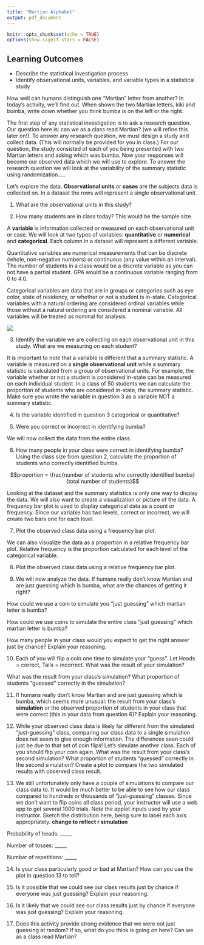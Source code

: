 ```yaml
---
title: "Martian Alphabet"
output: pdf_document
---
```


```r
knitr::opts_chunk$set(echo = TRUE)
options(show.signif.stars = FALSE)
```

## Learning Outcomes

* Describe the statistical investigation process
* Identify observational units, variables, and variable types in a statistical study

How well can humans distinguish one “Martian” letter from another? In today’s activity, we’ll find out. When shown the two Martian letters, kiki and bumba, write down whether you think bumba is on the left or the right.

\vspace{0.5in}

The first step of any statistical investigation is to ask a research question.  Our question here is: can we as a class read Martian? (we will refine this later on!).  To answer any research question, we must design a study and collect data. (This will normally be provided for you in class.)  For our question, the study consisted of each of you being presented with two Martian letters and asking which was bumba.  Now your responses will become our observed data which we will use to explore.  To answer the research question we will look at the variability of the summary statistic using randomization..... 

Let’s explore the data.
**Observational units** or **cases** are the subjects data is collected on. In a dataset the rows will represent a single observational unit.  

1.  What are the observational units in this study?

\vspace{0.5in}

2.  How many students are in class today? This would be the sample size.

\vspace{0.5in}

A **variable** is information collected or measured on each observational unit or case. We will look at two types of variables: **quantitative** or **numerical** and **categorical**.  Each column in a dataset will represent a different variable. 

Quantitative variables are numerical measurements that can be discrete (whole, non-negative numbers) or continuous (any value within an interval).  The number of students in a class would be a discrete variable as you can not have a partial student.  GPA would be a continuous variable ranging from 0 to 4.0. 

Categorical variables are data that are in groups or categories such as eye color, state of residency, or whether or not a student is in-state. Categorical variables with a natural ordering are considered ordinal variables while those without a natural ordering are considered a nominal variable.  All variables will be treated as nominal for analysis.

![](variables.png)

3. Identify the variable we are collecting on each observational unit in this study.  What are we measuring on each student?

\vspace{1in}

It is important to note that a variable is different that a summary statistic.  A variable is measured on a **single observational unit** while a summary statistic is calculated from a group of observational units.  For example, the variable whether or not a student is considered in-state can be measured on each individual student.  In a class of 50 students we can calculate the proportion of students who are considered in-state, the summary statistic.  Make sure you wrote the variable in question 3 as a variable NOT a summary statistic. 

4. Is the variable identified in question 3 categorical or quantitative?

\vspace{0.5in}

5.	Were you correct or incorrect in identifying bumba?

\vspace{0.5in}

We will now collect the data from the entire class.

6.	How many people in your class were correct in identifying bumba?  Using the class size from question 2, calculate the proportion of students who correctly identified bumba.  

$$proportion = \frac{number of students who correctly identified bumba}{total number of students}$$

\vspace{1in}

Looking at the dataset and the summary statistics is only one way to display the data.  We will also want to create a visualization or picture of the data. A frequency bar plot is used to display categorical data as a count or frequency. Since our variable has two levels, correct or incorrect, we will create two bars one for each level.

7. Plot the observed class data using a frequency bar plot. 

\vspace{2in}

We can also visualize the data as a proportion in a relative frequency bar plot.  Relative frequency is the proportion calculated for each level of the categorical variable. 

8. Plot the observed class data using a relative frequency bar plot.

\vspace{2in}

9.	We will now analyze the data.  If humans really don’t know Martian and are just guessing which is bumba, what are the chances of getting it right? 

\vspace{0.5in}

How could we use a coin to simulate you “just guessing” which martian letter is bumba?  

\vspace{1in}

How could we use coins to simulate the entire class “just guessing” which martian letter is bumba? 

\vspace{1in}

How many people in your class would you expect to get the right answer just by chance?  Explain your reasoning.

\vspace{1in}

10.	Each of you will flip a coin one time to simulate your “guess”.  Let Heads = correct, Tails = incorrect.  What was the result of your simulation?  

\vspace{0.5in}

What was the result from your class’s simulation?  What proportion of students “guessed” correctly in the simulation?

\vspace{0.5in}


11. If humans really don’t know Martian and are just guessing which is bumba, which seems more unusual: the result from your class’s **simulation** or the observed proportion of students in your class that were correct (this is your data from question 6)?  Explain your reasoning.

\vspace{1in}

12.	While your observed class data is likely far different from the simulated “just-guessing” class, comparing our class data to a single simulation does not seem to give enough information.  The differences seen could just be due to that set of coin flips!  Let’s simulate another class.  Each of you should flip your coin again.  What was the result from your class’s second simulation?  What proportion of students “guessed” correctly in the second simulation?  Create a plot to compare the two simulated results with observed class result.

\vspace{1in}

13.	We still unfortunately only have a couple of simulations to compare our class data to.  It would be much better to be able to see how our class compared to hundreds or thousands of “just-guessing” classes.  Since we don’t want to flip coins all class period, your instructor will use a web app to get several 1000 trials. Note the applet inputs used by your instructor.  Sketch the distribution here, being sure to label each axis appropriately. **change to reflect r simulation**


Probability of heads: _____

Number of tosses: _____

Number of repetitions: _____



14. Is your class particularly good or bad at Martian?  How can you use the plot in question 13 to tell? 

\vspace{1in}


15.	Is it possible that we could see our class results just by chance if everyone was just guessing?  Explain your reasoning.

\vspace{1in}

16.	Is it likely that we could see our class results just by chance if everyone was just guessing?  Explain your reasoning.

\vspace{1in}

17.	Does this activity provide strong evidence that we were not just guessing at random? If so, what do you think is going on here?  Can we as a class read Martian?  

\vspace{1in}



